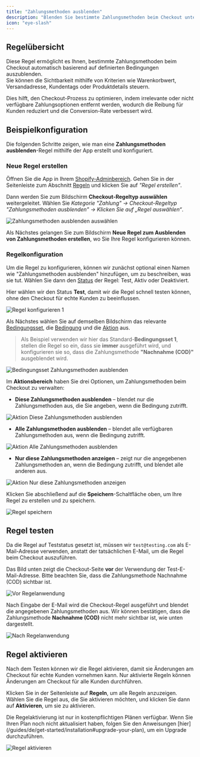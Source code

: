 ```yaml
---
title: "Zahlungsmethoden ausblenden"
description: "Blenden Sie bestimmte Zahlungsmethoden beim Checkout unter festgelegten Bedingungen aus."
icon: "eye-slash"
---
```


## Regelübersicht

Diese Regel ermöglicht es Ihnen, bestimmte Zahlungsmethoden beim Checkout automatisch basierend auf definierten Bedingungen auszublenden.  
Sie können die Sichtbarkeit mithilfe von Kriterien wie Warenkorbwert, Versandadresse, Kundentags oder Produktdetails steuern.

Dies hilft, den Checkout-Prozess zu optimieren, indem irrelevante oder nicht verfügbare Zahlungsoptionen entfernt werden, wodurch die Reibung für Kunden reduziert und die Conversion-Rate verbessert wird.

## Beispielkonfiguration

Die folgenden Schritte zeigen, wie man eine **Zahlungsmethoden ausblenden**-Regel mithilfe der App erstellt und konfiguriert.

### Neue Regel erstellen

Öffnen Sie die App in Ihrem [Shopify-Adminbereich](/guides/de/get-started/installation#go-to-the-app). Gehen Sie in der Seitenleiste zum Abschnitt [Regeln](/guides/de/get-started/quickstart#create-a-sample-rule) und klicken Sie auf _"Regel erstellen"_.

Dann werden Sie zum Bildschirm **Checkout-Regeltyp auswählen** weitergeleitet. Wählen Sie _Kategorie "Zahlung" → Checkout-Regeltyp "Zahlungsmethoden ausblenden" → Klicken Sie auf „Regel auswählen“_.

<img
  src="/images/essentials/payment/select-hide-payment-methods.webp"
  alt="Zahlungsmethoden ausblenden auswählen"
/>

Als Nächstes gelangen Sie zum Bildschirm **Neue Regel zum Ausblenden von Zahlungsmethoden erstellen**, wo Sie Ihre Regel konfigurieren können.

### Regelkonfiguration

Um die Regel zu konfigurieren, können wir zunächst optional einen Namen wie "Zahlungsmethoden ausblenden" hinzufügen, um zu beschreiben, was sie tut. Wählen Sie dann den [Status](/guides/de/get-started/concepts#status) der Regel: Test, Aktiv oder Deaktiviert.

Hier wählen wir den Status **Test**, damit wir die Regel schnell testen können, ohne den Checkout für echte Kunden zu beeinflussen.

<img
  src="/images/essentials/payment/rule-configure-1-hide-payment-methods.webp"
  alt="Regel konfigurieren 1"
/>

Als Nächstes wählen Sie auf demselben Bildschirm das relevante [Bedingungsset](/guides/de/get-started/concepts#condition-set), die [Bedingung](/guides/de/get-started/concepts#conditions-when) und die [Aktion](/guides/de/get-started/concepts#action-what) aus.

> Als Beispiel verwenden wir hier das Standard-**Bedingungsset 1**, stellen die Regel so ein, dass sie **immer** ausgeführt wird, und konfigurieren sie so, dass die Zahlungsmethode **"Nachnahme (COD)"** ausgeblendet wird.

<img
  src="/images/essentials/payment/condition-set-hide-payment-methods.webp"
  alt="Bedingungsset Zahlungsmethoden ausblenden"
/>

Im **Aktionsbereich** haben Sie drei Optionen, um Zahlungsmethoden beim Checkout zu verwalten:

- **Diese Zahlungsmethoden ausblenden** – blendet nur die Zahlungsmethoden aus, die Sie angeben, wenn die Bedingung zutrifft.

<img
  src="/images/essentials/payment/action-hide-these-payment-methods-hide-payment-methods.webp"
  alt="Aktion Diese Zahlungsmethoden ausblenden"
/>

- **Alle Zahlungsmethoden ausblenden** – blendet alle verfügbaren Zahlungsmethoden aus, wenn die Bedingung zutrifft.

<img
  src="/images/essentials/payment/action-hide-all-payment-methods.webp"
  alt="Aktion Alle Zahlungsmethoden ausblenden"
/>

- **Nur diese Zahlungsmethoden anzeigen** – zeigt nur die angegebenen Zahlungsmethoden an, wenn die Bedingung zutrifft, und blendet alle anderen aus.

<img
  src="/images/essentials/payment/action-only-show-these-payment-methods-hide-payment-methods.webp"
  alt="Aktion Nur diese Zahlungsmethoden anzeigen"
/>

Klicken Sie abschließend auf die <b>Speichern</b>-Schaltfläche oben, um Ihre Regel zu erstellen und zu speichern.

<img src="/images/shared/save-rule.webp" alt="Regel speichern" />

## Regel testen

Da die Regel auf Teststatus gesetzt ist, müssen wir `test@testing.com` als E-Mail-Adresse verwenden, anstatt der tatsächlichen E-Mail, um die Regel beim Checkout auszuführen.

<Warning>
  Das Bild unten zeigt die Checkout-Seite <b>vor</b> der Verwendung der
  Test-E-Mail-Adresse. Bitte beachten Sie, dass die Zahlungsmethode Nachnahme
  (COD) sichtbar ist.
</Warning>

<img
  src="/images/essentials/payment/before-rule-apply-payment-methods.webp"
  alt="Vor Regelanwendung"
/>

Nach Eingabe der E-Mail wird die Checkout-Regel ausgeführt und blendet die angegebenen Zahlungsmethoden aus. Wir können bestätigen, dass die Zahlungsmethode **Nachnahme (COD)** nicht mehr sichtbar ist, wie unten dargestellt.

<img
  src="/images/essentials/payment/after-rule-apply-hide-payment-methods.webp"
  alt="Nach Regelanwendung"
/>

## Regel aktivieren

Nach dem Testen können wir die Regel aktivieren, damit sie Änderungen am Checkout für echte Kunden vornehmen kann. Nur aktivierte Regeln können Änderungen am Checkout für alle Kunden durchführen.

Klicken Sie in der Seitenleiste auf **Regeln**, um alle Regeln anzuzeigen. Wählen Sie die Regel aus, die Sie aktivieren möchten, und klicken Sie dann auf **Aktivieren**, um sie zu aktivieren.

<Warning>
  Die Regelaktivierung ist nur in kostenpflichtigen Plänen verfügbar. Wenn Sie
  Ihren Plan noch nicht aktualisiert haben, folgen Sie den Anweisungen
  [hier](/guides/de/get-started/installation#upgrade-your-plan), um ein Upgrade
  durchzuführen.
</Warning>

<img
  src="/images/essentials/payment/activate-the-rule-hide-payment-methods.webp"
  alt="Regel aktivieren"
/>
